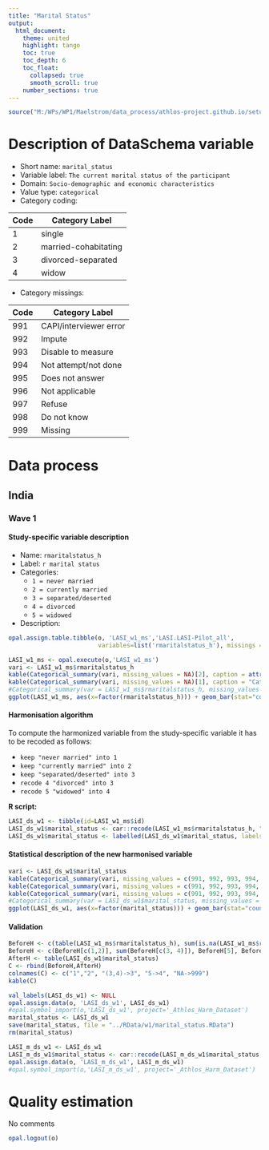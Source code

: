 ```yaml
---
title: "Marital Status"
output: 
  html_document:
    theme: united
    highlight: tango
    toc: true
    toc_depth: 6
    toc_float:
      collapsed: true
      smooth_scroll: true
    number_sections: true
---
```


<!-- ########################################################## --> 

<!-- # Installation, loading packages -->
<!-- **R script:** -->



```r
source("M:/WPs/WP1/Maelstrom/data_process/athlos-project.github.io/setup_ania.r")
```

<!-- ########################################################## --> 

# Description of DataSchema variable 

* Short name: `marital_status`
* Variable label: `The current marital status of the participant`
* Domain: `Socio-demographic and economic characteristics`
* Value type: `categorical`
* Category coding:

**Code** | **Category Label**
-------- | ------------------
1        | single
2        | married-cohabitating
3        | divorced-separated
4        | widow

* Category missings: 

**Code** | **Category Label**
----| ------------------
991 | CAPI/interviewer error
992 | Impute
993 | Disable to measure
994 | Not attempt/not done
995 | Does not answer
996 | Not applicable
997 | Refuse
998 | Do not know
999 | Missing




<!-- ########################################################## --> 

# Data process
## India
### Wave 1 

#### Study-specific variable description

 

* Name: `rmaritalstatus_h`
* Label: ` r marital status`
* Categories: 
    + `1 = never married`
    + `2 = currently married`
    + `3 = separated/deserted`
    + `4 = divorced`
    + `5 = widowed`
    



* Description: 
```r
opal.assign.table.tibble(o, 'LASI_w1_ms','LASI.LASI-Pilot_all',
                         variables=list('rmaritalstatus_h'), missings = TRUE)
```


```r
LASI_w1_ms <- opal.execute(o,'LASI_w1_ms')
vari <- LASI_w1_ms$rmaritalstatus_h
kable(Categorical_summary(vari, missing_values = NA)[2], caption = attributes(vari)$`spss::shortName`) 
kable(Categorical_summary(vari, missing_values = NA)[1], caption = "Category")
#Categorical_summary(var = LASI_w1_ms$rmaritalstatus_h, missing_values = NA)
ggplot(LASI_w1_ms, aes(x=factor(rmaritalstatus_h))) + geom_bar(stat="count", width=0.4, fill="steelblue") + xlab("Marital Status") + ylab("Frequency")
```

#### Harmonisation algorithm

To compute the harmonized variable from the study-specific variable it has to be recoded as follows:

* `keep "never married" into 1`
* `keep "currently married" into 2`
* `keep "separated/deserted" into 3`
* `recode 4 "divorced" into 3`
* `recode 5 "widowed" into 4`

**R script:**

```r
LASI_ds_w1 <- tibble(id=LASI_w1_ms$id)
LASI_ds_w1$marital_status <- car::recode(LASI_w1_ms$rmaritalstatus_h, "4=3; 5=4; NA=999")
LASI_ds_w1$marital_status <- labelled(LASI_ds_w1$marital_status, labels = c("single"=1, "married cohabitating"=2, "divorced separated"=3, "widow"=4, "Missing"=999, "Do not know"=998, "Refuse"=997, "Not applicable"=996, "Does not answer"=995,  "Not attempt not done"=994, "Disable to measure"=993, "Impute"=992, "CAPI interviewer error"=991))
```

#### Statistical description of the new harmonised variable
```r
vari <- LASI_ds_w1$marital_status
kable(Categorical_summary(vari, missing_values = c(991, 992, 993, 994, 995, 996, 997, 998, 999))[3]) 
kable(Categorical_summary(vari, missing_values = c(991, 992, 993, 994, 995, 996, 997, 998, 999))[1], caption = "Category")
kable(Categorical_summary(vari, missing_values = c(991, 992, 993, 994, 995, 996, 997, 998, 999))[2], caption = "Type of missing")
#Categorical_summary(var = LASI_ds_w1$marital_status, missing_values = c(991, 992, 993, 994, 995, 996, 997, 998, 999))
ggplot(LASI_ds_w1, aes(x=factor(marital_status))) + geom_bar(stat="count", width=0.4, fill="steelblue") + xlab("marital status") + ylab("Frequency")
```

#### Validation
```r
BeforeH <- c(table(LASI_w1_ms$rmaritalstatus_h), sum(is.na(LASI_w1_ms$rmaritalstatus_h)))
BeforeH <- c(BeforeH[c(1,2)], sum(BeforeH[c(3, 4)]), BeforeH[5], BeforeH[6] )
AfterH <- table(LASI_ds_w1$marital_status)
C <- rbind(BeforeH,AfterH)
colnames(C) <- c("1","2", "(3,4)->3", "5->4", "NA->999")
kable(C)
```


```r
val_labels(LASI_ds_w1) <- NULL
opal.assign.data(o, 'LASI_ds_w1', LASI_ds_w1)
#opal.symbol_import(o,'LASI_ds_w1', project='_Athlos_Harm_Dataset')
marital_status <- LASI_ds_w1
save(marital_status, file = "../RData/w1/marital_status.RData")
rm(marital_status)

LASI_m_ds_w1 <- LASI_ds_w1
LASI_m_ds_w1$marital_status <- car::recode(LASI_m_ds_w1$marital_status, "c(991, 992, 993, 994, 995, 996, 997,998, 999)=NA")
opal.assign.data(o, 'LASI_m_ds_w1', LASI_m_ds_w1)
#opal.symbol_import(o,'LASI_m_ds_w1', project='_Athlos_Harm_Dataset')
```


# Quality estimation

No comments


```r
opal.logout(o)
```




